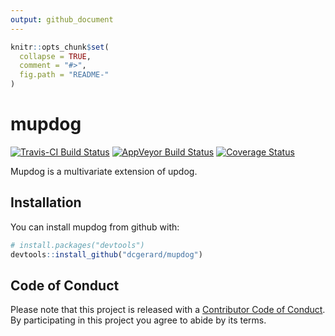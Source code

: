 ```yaml
---
output: github_document
---
```


<!-- README.md is generated from README.Rmd. Please edit that file -->

```r
knitr::opts_chunk$set(
  collapse = TRUE,
  comment = "#>",
  fig.path = "README-"
)
```

# mupdog
[![Travis-CI Build Status](https://travis-ci.org/dcgerard/mupdog.svg?branch=master)](https://travis-ci.org/dcgerard/mupdog)
[![AppVeyor Build Status](https://ci.appveyor.com/api/projects/status/github/dcgerard/mupdog?branch=master&svg=true)](https://ci.appveyor.com/project/dcgerard/mupdog)
[![Coverage Status](https://img.shields.io/codecov/c/github/dcgerard/mupdog/master.svg)](https://codecov.io/github/dcgerard/mupdog?branch=master)

Mupdog is a multivariate extension of updog.

## Installation

You can install mupdog from github with:

```r
# install.packages("devtools")
devtools::install_github("dcgerard/mupdog")
```

## Code of Conduct

Please note that this project is released with a [Contributor Code of Conduct](CONDUCT.md). By participating in this project you agree to abide by its terms.
